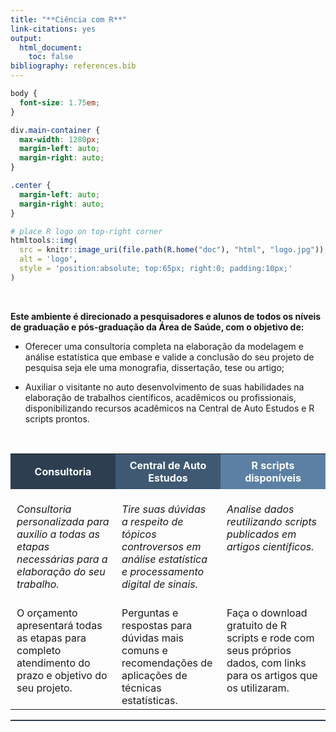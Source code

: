 ```yaml
---
title: "**Ciência com R**"
link-citations: yes
output:
  html_document:
    toc: false
bibliography: references.bib
---
```


```css
body {
  font-size: 1.75em;
}

div.main-container {
  max-width: 1280px;
  margin-left: auto;
  margin-right: auto;
}

.center {
  margin-left: auto;
  margin-right: auto;
}
```

```r
# place R logo on top-right corner
htmltools::img(
  src = knitr::image_uri(file.path(R.home("doc"), "html", "logo.jpg")),
  alt = 'logo',
  style = 'position:absolute; top:65px; right:0; padding:10px;'
)
```

<br>

**Este ambiente é direcionado a pesquisadores e alunos de todos os níveis de graduação e pós-graduação da Área de Saúde, com o objetivo de:**

* Oferecer uma consultoria completa na elaboração da modelagem e análise estatística que embase e valide a conclusão do seu projeto de pesquisa seja ele uma monografia, dissertação, tese ou artigo;

* Auxiliar o visitante no auto desenvolvimento de suas habilidades na elaboração de trabalhos científicos, acadêmicos ou profissionais, disponibilizando recursos acadêmicos na Central de Auto Estudos e R scripts prontos.

<br>

<table class="center" style="width=90%;">
  <colgroup>
       <col span="1" style="width: 30%;">
       <col span="1" style="width: 30%;">
       <col span="1" style="width: 30%;">
    </colgroup>
  <tr>
    <th style="background-color:#2C3E50;padding:0.5em"><font color="white">Consultoria</th>
    <th style="background-color:#3f5973;padding:0.5em"><font color="white">Central de Auto Estudos</th>
    <th style="background-color:#5b80a4;padding:0.5em"><font color="white">R scripts disponíveis</th>
  </tr>
  <tr style="vertical-align:top">
    <td style="padding-right:10px;padding-left:10px;"><br>*Consultoria personalizada para auxílio a todas as etapas necessárias para a elaboração do seu trabalho.*<br><br></td> 
    <td style="padding-right:10px;padding-left:10px;"><br>*Tire suas dúvidas a respeito de tópicos controversos em análise estatística e processamento digital de sinais.*<br><br></td>
    <td style="padding-right:10px;padding-left:10px;"><br>*Analise dados reutilizando scripts publicados em artigos científicos.*<br><br></td>
  </tr>
  <tr style="vertical-align:top">
    <td style="padding-right:10px;padding-left:10px;">O orçamento apresentará todas as etapas para completo atendimento do prazo e objetivo do seu projeto.</td>
    <td style="padding-right:10px;padding-left:10px;">Perguntas e respostas para dúvidas mais comuns e recomendações de aplicações de técnicas estatísticas.</td>
    <td style="padding-right:10px;padding-left:10px;">Faça o download gratuito de R scripts e rode com seus próprios dados, com links para os artigos que os utilizaram.</td>
  </tr>
</table>

<!--script for generating HORIZONTAL LINE-->
<hr style="height:2px;border-width:0;color:#2C3E50;background-color:#2C3E50">
